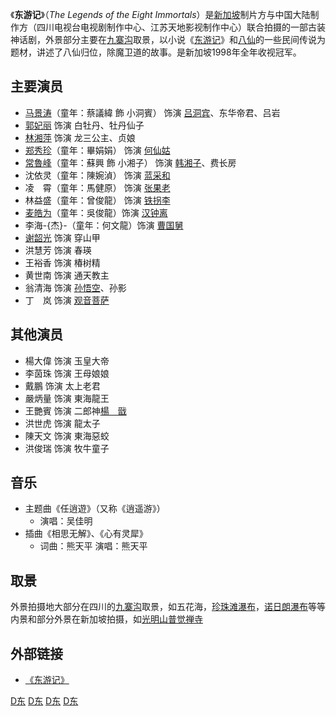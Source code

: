 {{otheruses|东游}}
{{新传媒中文电视节目
|中文节目名=东游记
|英文节目名={{lang|en|The Legends of the Eight Immortals}}
|制作年份=1998年
|海外推出日期=
|8频道首播日期=1998年11月26日-1999年1月6日
|8频道首播时间=星期一至五，晚上7:00pm
|监制=馬家駿
|编导=谢益文、何尤美
|制作统筹=列鳳雲
|助理编导=
|编审=盧治明
|编剧=黄金花
|故事=李艷萍
|集数=30
|剧种=古装、神话、奇幻、浪漫
|外景={{CHN}}[[九寨沟|九寨沟]]<br>{{SGP}}<br>{{MAL}}
|制作公司=
|主演=[[郭妃丽|郭妃丽]]、[[郑秀珍|郑秀珍]]<br>[[马景涛|马景涛]]、[[林湘萍|林湘萍]]
|主題曲=逍遙遊
|作曲=林毅心
|填詞=卢治明
|主唱=吳佳明
|插曲=相思无解、心有灵犀
|作曲2=熊天平
|填詞2=熊天平
|主唱2=熊天平
}}
《'''东游记'''》（''The Legends of the Eight Immortals''）是[[新加坡|新加坡]]制片方与中国大陆制作方（四川电视台电视剧制作中心、江苏天地影视制作中心）联合拍摄的一部古装神话剧，外景部分主要在[[九寨沟风景名胜区|九寨沟]]取景，以小说《[[东游记|东游记]]》和[[八仙|八仙]]的一些民间传说为题材，讲述了八仙归位，除魔卫道的故事。是新加坡1998年全年收视冠军。

== 主要演员 ==
* [[马景涛|马景涛]]（童年：蔡議緯 飾 小洞賓） 饰演 [[吕洞宾|吕洞宾]]、东华帝君、吕岩
* [[郭妃丽|郭妃丽]] 饰演 白牡丹、牡丹仙子
* [[林湘萍|林湘萍]] 饰演 龙三公主、贞娘
* [[郑秀珍|郑秀珍]]（童年：畢娟娟） 饰演 [[何仙姑|何仙姑]]
* [[常铖|常魯峰]]（童年：蘇興 飾 小湘子） 饰演 [[韩湘子|韩湘子]]、费长房
* 沈依灵（童年：陳婉湞） 饰演 [[蓝采和|蓝采和]]
* 凌　霄（童年：馬健原） 饰演 [[张果老|张果老]]
* 林益盛（童年：曾俊龍） 饰演 [[铁拐李|铁拐李]]
* [[麦皓为|麦皓为]]（童年：吳俊龍）饰演 [[汉钟离|汉钟离]]
* 李海-{杰}-（童年：何文龍）饰演 [[曹国舅|曹国舅]]
* [[谢韶光|谢韶光]] 饰演 穿山甲
* 洪慧芳 饰演 春瑛
* 王裕香 饰演 椿树精
* 黄世南 饰演 通天教主
* 翁清海 饰演 [[孙悟空|孙悟空]]、孙影
* 丁　岚 饰演 [[观音菩萨|观音菩萨]]

== 其他演员 ==
* 楊大偉 饰演 玉皇大帝
* 李茵珠 饰演 王母娘娘
* 戴鵬 饰演 太上老君
* 嚴炳量 饰演 東海龍王
* 王艷賓 饰演 二郎神[[楊戩|楊　戩]]
* 洪世虎 饰演 龍太子
* 陳天文 饰演 東海惡蛟
* 洪俊瑞 饰演 牧牛童子

== 音乐 ==
* 主题曲《任逍遊》（又称《逍遥游》）
** 演唱：吴佳明 
* 插曲《相思无解》、《心有灵犀》
** 词曲：熊天平 演唱：熊天平
==取景==
外景拍摄地大部分在四川的[[九寨沟|九寨沟]]取景，如五花海，[[珍珠滩瀑布|珍珠滩瀑布]]，[[诺日朗瀑布|诺日朗瀑布]]等等
内景和部分外景在新加坡拍摄，如[[光明山普覺禪寺|光明山普觉禅寺]]

== 外部链接 ==
* [http://data.yule.baidu.com/tv/%B6%AB%D3%CE%BC%C7 《东游记》] {{Wayback|url=http://data.yule.baidu.com/tv/%B6%AB%D3%CE%BC%C7 |date=20100116061734 }}


{{電視節目的變遷
|電視台={{SIN}} [[新傳媒8頻道|新視第8波道]]
|播放檔次=（星期一到星期五 19:00到20:00）節目
|節目名稱=东游记<br/>（1998年11月26日-1999年1月6日）
|上一節目=[[哈比旅行社|哈比旅行社]]<br/>（1998年10月29日-1998年11月25日）
|下一節目=[[错体双宝|错体双宝]]<br/>（1999年1月7日-1999年2月3日）
}}


[[Category:新加坡电视剧|D东]]
[[Category:1998年電視劇集|D东]]
[[Category:八仙題材電視劇|D东]]
[[Category:中國小說改編電視劇|D东]]
